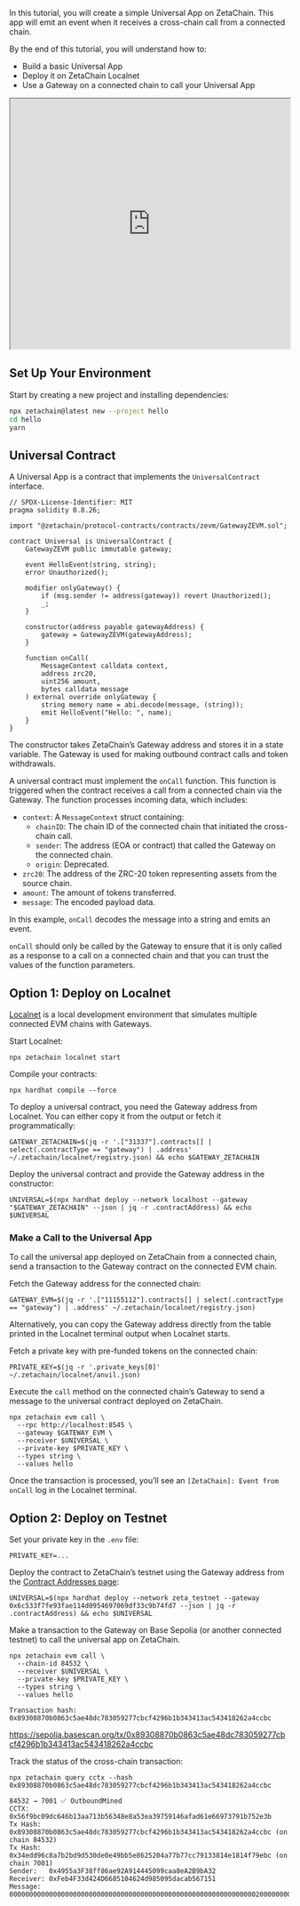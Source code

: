 In this tutorial, you will create a simple Universal App on ZetaChain. This app
will emit an event when it receives a cross-chain call from a connected chain.

By the end of this tutorial, you will understand how to:

- Build a basic Universal App
- Deploy it on ZetaChain Localnet
- Use a Gateway on a connected chain to call your Universal App

<iframe
  style={{ border: "1px solid rgba(0,0,0,.1)", marginTop: "2rem", borderRadius: "0.5rem" }}
  width="100%"
  height="450"
  src="https://embed.figma.com/board/4ZIdAmKA2NmzqM6bpCWmxO/Protocol-%7C-Tutorial%3A-Hello?node-id=0-1&embed-host=share"
  allowfullscreen
></iframe>

## Set Up Your Environment

Start by creating a new project and installing dependencies:

```bash
npx zetachain@latest new --project hello
cd hello
yarn
```

## Universal Contract

A Universal App is a contract that implements the `UniversalContract` interface.

```solidity filename="contracts/Universal.sol"
// SPDX-License-Identifier: MIT
pragma solidity 0.8.26;

import "@zetachain/protocol-contracts/contracts/zevm/GatewayZEVM.sol";

contract Universal is UniversalContract {
    GatewayZEVM public immutable gateway;

    event HelloEvent(string, string);
    error Unauthorized();

    modifier onlyGateway() {
        if (msg.sender != address(gateway)) revert Unauthorized();
        _;
    }

    constructor(address payable gatewayAddress) {
        gateway = GatewayZEVM(gatewayAddress);
    }

    function onCall(
        MessageContext calldata context,
        address zrc20,
        uint256 amount,
        bytes calldata message
    ) external override onlyGateway {
        string memory name = abi.decode(message, (string));
        emit HelloEvent("Hello: ", name);
    }
}
```

The constructor takes ZetaChain’s Gateway address and stores it in a state
variable. The Gateway is used for making outbound contract calls and token
withdrawals.

A universal contract must implement the `onCall` function. This function is
triggered when the contract receives a call from a connected chain via the
Gateway. The function processes incoming data, which includes:

- `context`: A `MessageContext` struct containing:
  - `chainID`: The chain ID of the connected chain that initiated the
    cross-chain call.
  - `sender`: The address (EOA or contract) that called the Gateway on the
    connected chain.
  - `origin`: Deprecated.
- `zrc20`: The address of the ZRC-20 token representing assets from the source
  chain.
- `amount`: The amount of tokens transferred.
- `message`: The encoded payload data.

In this example, `onCall` decodes the message into a string and emits an event.

`onCall` should only be called by the Gateway to ensure that it is only called
as a response to a call on a connected chain and that you can trust the values
of the function parameters.

## Option 1: Deploy on Localnet

[Localnet](/reference/localnet) is a local development environment that
simulates multiple connected EVM chains with Gateways.

Start Localnet:

```
npx zetachain localnet start
```

Compile your contracts:

```
npx hardhat compile --force
```

To deploy a universal contract, you need the Gateway address from Localnet. You
can either copy it from the output or fetch it programmatically:

```
GATEWAY_ZETACHAIN=$(jq -r '.["31337"].contracts[] | select(.contractType == "gateway") | .address' ~/.zetachain/localnet/registry.json) && echo $GATEWAY_ZETACHAIN
```

Deploy the universal contract and provide the Gateway address in the
constructor:

```
UNIVERSAL=$(npx hardhat deploy --network localhost --gateway "$GATEWAY_ZETACHAIN" --json | jq -r .contractAddress) && echo $UNIVERSAL
```

### Make a Call to the Universal App

To call the universal app deployed on ZetaChain from a connected chain, send a
transaction to the Gateway contract on the connected EVM chain.

Fetch the Gateway address for the connected chain:

```
GATEWAY_EVM=$(jq -r '.["11155112"].contracts[] | select(.contractType == "gateway") | .address' ~/.zetachain/localnet/registry.json)
```

Alternatively, you can copy the Gateway address directly from the table printed
in the Localnet terminal output when Localnet starts.

Fetch a private key with pre-funded tokens on the connected chain:

```
PRIVATE_KEY=$(jq -r '.private_keys[0]' ~/.zetachain/localnet/anvil.json)
```

Execute the `call` method on the connected chain’s Gateway to send a message to
the universal contract deployed on ZetaChain.

```
npx zetachain evm call \
  --rpc http://localhost:8545 \
  --gateway $GATEWAY_EVM \
  --receiver $UNIVERSAL \
  --private-key $PRIVATE_KEY \
  --types string \
  --values hello
```

Once the transaction is processed, you’ll see an `[ZetaChain]: Event from onCall` log in the Localnet terminal.

## Option 2: Deploy on Testnet

Set your private key in the `.env` file:

```
PRIVATE_KEY=...
```

Deploy the contract to ZetaChain’s testnet using the Gateway address from the
[Contract Addresses page](/reference/network/contracts/):

```
UNIVERSAL=$(npx hardhat deploy --network zeta_testnet --gateway 0x6c533f7fe93fae114d0954697069df33c9b74fd7 --json | jq -r .contractAddress) && echo $UNIVERSAL
```

Make a transaction to the Gateway on Base Sepolia (or another connected testnet)
to call the universal app on ZetaChain.

```
npx zetachain evm call \
  --chain-id 84532 \
  --receiver $UNIVERSAL \
  --private-key $PRIVATE_KEY \
  --types string \
  --values hello
```

```
Transaction hash: 0x89308870b0863c5ae48dc783059277cbcf4296b1b343413ac543418262a4ccbc
```

https://sepolia.basescan.org/tx/0x89308870b0863c5ae48dc783059277cbcf4296b1b343413ac543418262a4ccbc

Track the status of the cross-chain transaction:

```
npx zetachain query cctx --hash 0x89308870b0863c5ae48dc783059277cbcf4296b1b343413ac543418262a4ccbc
```

```
84532 → 7001 ✅ OutboundMined
CCTX:     0x56f9bc09dc646b13aa713b56348e8a53ea39759146afad61e66973791b752e3b
Tx Hash:  0x89308870b0863c5ae48dc783059277cbcf4296b1b343413ac543418262a4ccbc (on chain 84532)
Tx Hash:  0x34edd96c8a7b2bd9d530de0e49bb5e8625204a77b77cc79133814e1814f79ebc (on chain 7001)
Sender:   0x4955a3F38ff86ae92A914445099caa8eA2B9bA32
Receiver: 0xFeb4F33d424D6685104624d985095dacab567151
Message:  0000000000000000000000000000000000000000000000000000000000000020000000000000000000000000000000000000000000000000000000000000000568656c6c6f000000000000000000000000000000000000000000000000000000
```
